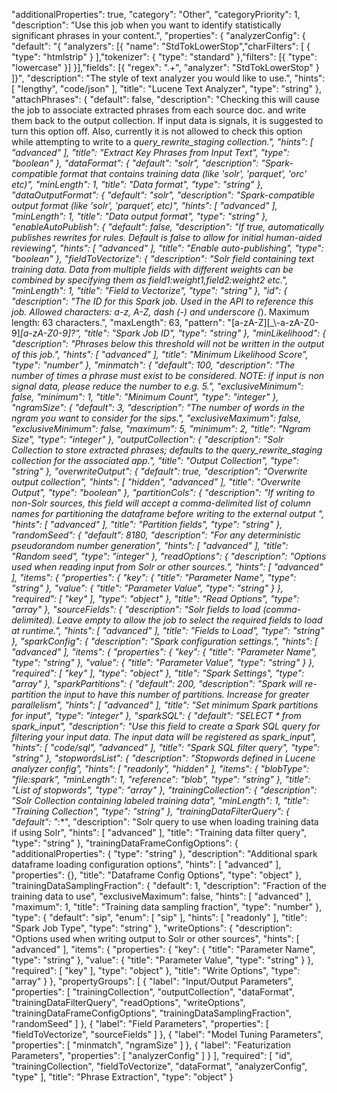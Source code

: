   "additionalProperties": true,
  "category": "Other",
  "categoryPriority": 1,
  "description": "Use this job when you want to identify statistically significant phrases in your content.",
  "properties": {
    "analyzerConfig": {
      "default": "{ \"analyzers\": [{ \"name\": \"StdTokLowerStop\",\"charFilters\": [ { \"type\": \"htmlstrip\" } ],\"tokenizer\": { \"type\": \"standard\" },\"filters\": [{ \"type\": \"lowercase\" }] }],\"fields\": [{ \"regex\": \".+\", \"analyzer\": \"StdTokLowerStop\" } ]}",
      "description": "The style of text analyzer you would like to use.",
      "hints": [
        "lengthy",
        "code/json"
      ],
      "title": "Lucene Text Analyzer",
      "type": "string"
    },
    "attachPhrases": {
      "default": false,
      "description": "Checking this will cause the job to associate extracted phrases from each source doc. and write them back to the output collection. If input data is signals, it is suggested to turn this option off. Also, currently it is not allowed to check this option while attempting to write to a _query_rewrite_staging collection.",
      "hints": [
        "advanced"
      ],
      "title": "Extract Key Phrases from Input Text",
      "type": "boolean"
    },
    "dataFormat": {
      "default": "solr",
      "description": "Spark-compatible format that contains training data (like 'solr', 'parquet', 'orc' etc)",
      "minLength": 1,
      "title": "Data format",
      "type": "string"
    },
    "dataOutputFormat": {
      "default": "solr",
      "description": "Spark-compatible output format (like 'solr', 'parquet', etc)",
      "hints": [
        "advanced"
      ],
      "minLength": 1,
      "title": "Data output format",
      "type": "string"
    },
    "enableAutoPublish": {
      "default": false,
      "description": "If true, automatically publishes rewrites for rules. Default is false to allow for initial human-aided reviewing",
      "hints": [
        "advanced"
      ],
      "title": "Enable auto-publishing",
      "type": "boolean"
    },
    "fieldToVectorize": {
      "description": "Solr field containing text training data. Data from multiple fields with different weights can be combined by specifying them as field1:weight1,field2:weight2 etc.",
      "minLength": 1,
      "title": "Field to Vectorize",
      "type": "string"
    },
    "id": {
      "description": "The ID for this Spark job. Used in the API to reference this job. Allowed characters: a-z, A-Z, dash (-) and underscore (_). Maximum length: 63 characters.",
      "maxLength": 63,
      "pattern": "[a-zA-Z][_\\-a-zA-Z0-9]*[a-zA-Z0-9]?",
      "title": "Spark Job ID",
      "type": "string"
    },
    "minLikelihood": {
      "description": "Phrases below this threshold will not be written in the output of this job.",
      "hints": [
        "advanced"
      ],
      "title": "Minimum Likelihood Score",
      "type": "number"
    },
    "minmatch": {
      "default": 100,
      "description": "The number of times a phrase must exist to be considered. NOTE: if input is non signal data, please reduce the number to e.g. 5.",
      "exclusiveMinimum": false,
      "minimum": 1,
      "title": "Minimum Count",
      "type": "integer"
    },
    "ngramSize": {
      "default": 3,
      "description": "The number of words in the ngram you want to consider for the sips.",
      "exclusiveMaximum": false,
      "exclusiveMinimum": false,
      "maximum": 5,
      "minimum": 2,
      "title": "Ngram Size",
      "type": "integer"
    },
    "outputCollection": {
      "description": "Solr Collection to store extracted phrases; defaults to the query_rewrite_staging collection for the associated app.",
      "title": "Output Collection",
      "type": "string"
    },
    "overwriteOutput": {
      "default": true,
      "description": "Overwrite output collection",
      "hints": [
        "hidden",
        "advanced"
      ],
      "title": "Overwrite Output",
      "type": "boolean"
    },
    "partitionCols": {
      "description": "If writing to non-Solr sources, this field will accept a comma-delimited list of column names for partitioning the dataframe before writing to the external output ",
      "hints": [
        "advanced"
      ],
      "title": "Partition fields",
      "type": "string"
    },
    "randomSeed": {
      "default": 8180,
      "description": "For any deterministic pseudorandom number generation",
      "hints": [
        "advanced"
      ],
      "title": "Random seed",
      "type": "integer"
    },
    "readOptions": {
      "description": "Options used when reading input from Solr or other sources.",
      "hints": [
        "advanced"
      ],
      "items": {
        "properties": {
          "key": {
            "title": "Parameter Name",
            "type": "string"
          },
          "value": {
            "title": "Parameter Value",
            "type": "string"
          }
        },
        "required": [
          "key"
        ],
        "type": "object"
      },
      "title": "Read Options",
      "type": "array"
    },
    "sourceFields": {
      "description": "Solr fields to load (comma-delimited). Leave empty to allow the job to select the required fields to load at runtime.",
      "hints": [
        "advanced"
      ],
      "title": "Fields to Load",
      "type": "string"
    },
    "sparkConfig": {
      "description": "Spark configuration settings.",
      "hints": [
        "advanced"
      ],
      "items": {
        "properties": {
          "key": {
            "title": "Parameter Name",
            "type": "string"
          },
          "value": {
            "title": "Parameter Value",
            "type": "string"
          }
        },
        "required": [
          "key"
        ],
        "type": "object"
      },
      "title": "Spark Settings",
      "type": "array"
    },
    "sparkPartitions": {
      "default": 200,
      "description": "Spark will re-partition the input to have this number of partitions. Increase for greater parallelism",
      "hints": [
        "advanced"
      ],
      "title": "Set minimum Spark partitions for input",
      "type": "integer"
    },
    "sparkSQL": {
      "default": "SELECT * from spark_input",
      "description": "Use this field to create a Spark SQL query for filtering your input data. The input data will be registered as spark_input",
      "hints": [
        "code/sql",
        "advanced"
      ],
      "title": "Spark SQL filter query",
      "type": "string"
    },
    "stopwordsList": {
      "description": "Stopwords defined in Lucene analyzer config",
      "hints": [
        "readonly",
        "hidden"
      ],
      "items": {
        "blobType": "file:spark",
        "minLength": 1,
        "reference": "blob",
        "type": "string"
      },
      "title": "List of stopwords",
      "type": "array"
    },
    "trainingCollection": {
      "description": "Solr Collection containing labeled training data",
      "minLength": 1,
      "title": "Training Collection",
      "type": "string"
    },
    "trainingDataFilterQuery": {
      "default": "*:*",
      "description": "Solr query to use when loading training data if using Solr",
      "hints": [
        "advanced"
      ],
      "title": "Training data filter query",
      "type": "string"
    },
    "trainingDataFrameConfigOptions": {
      "additionalProperties": {
        "type": "string"
      },
      "description": "Additional spark dataframe loading configuration options",
      "hints": [
        "advanced"
      ],
      "properties": {},
      "title": "Dataframe Config Options",
      "type": "object"
    },
    "trainingDataSamplingFraction": {
      "default": 1,
      "description": "Fraction of the training data to use",
      "exclusiveMaximum": false,
      "hints": [
        "advanced"
      ],
      "maximum": 1,
      "title": "Training data sampling fraction",
      "type": "number"
    },
    "type": {
      "default": "sip",
      "enum": [
        "sip"
      ],
      "hints": [
        "readonly"
      ],
      "title": "Spark Job Type",
      "type": "string"
    },
    "writeOptions": {
      "description": "Options used when writing output to Solr or other sources",
      "hints": [
        "advanced"
      ],
      "items": {
        "properties": {
          "key": {
            "title": "Parameter Name",
            "type": "string"
          },
          "value": {
            "title": "Parameter Value",
            "type": "string"
          }
        },
        "required": [
          "key"
        ],
        "type": "object"
      },
      "title": "Write Options",
      "type": "array"
    }
  },
  "propertyGroups": [
    {
      "label": "Input/Output Parameters",
      "properties": [
        "trainingCollection",
        "outputCollection",
        "dataFormat",
        "trainingDataFilterQuery",
        "readOptions",
        "writeOptions",
        "trainingDataFrameConfigOptions",
        "trainingDataSamplingFraction",
        "randomSeed"
      ]
    },
    {
      "label": "Field Parameters",
      "properties": [
        "fieldToVectorize",
        "sourceFields"
      ]
    },
    {
      "label": "Model Tuning Parameters",
      "properties": [
        "minmatch",
        "ngramSize"
      ]
    },
    {
      "label": "Featurization Parameters",
      "properties": [
        "analyzerConfig"
      ]
    }
  ],
  "required": [
    "id",
    "trainingCollection",
    "fieldToVectorize",
    "dataFormat",
    "analyzerConfig",
    "type"
  ],
  "title": "Phrase Extraction",
  "type": "object"
}
